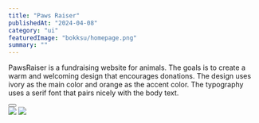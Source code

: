 ---
title: "Paws Raiser"
publishedAt: "2024-04-08"
category: "ui"
featuredImage: "bokksu/homepage.png"
summary: ""
---

PawsRaiser is a fundraising website for animals. The goals is to create a warm and welcoming design that encourages donations. The design uses ivory as the main color and orange as the accent color. The typography uses a serif font that pairs nicely with the body text.

<div>
  <Button
    href="https://xd.adobe.com/view/b0f705f5-05e8-456a-a17a-76de9063c315-e5a4/"
    title="View project"
    className="mt-4 mb-12"
  />
</div>

<div className="flex flex-col gap-y-8">
  <Image
    src="/projects/paws-raiser/screenshot-1.png"
    width={1440}
    height={1000}
  />
  <Image src="/projects/paws-raiser/homepage.png" width={1440} height={1000} />
</div>
